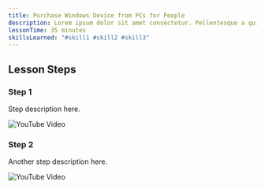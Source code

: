 ```yaml
---
title: Purchase Windows Device from PCs for People 
description: Lorem ipsum dolor sit amet consectetur. Pellentesque a quis mauris tempus tortor aliquet arcu eu. A mauris urna duis euismod.
lessonTime: 35 minutes
skillsLearned: "#skill1 #skill2 #skill3"
---
```


## Lesson Steps

### Step 1

Step description here.

![YouTube Video](https://www.youtube.com/watch?v=VIDEO_ID)

### Step 2

Another step description here.

![YouTube Video](https://www.youtube.com/watch?v=ANOTHER_VIDEO_ID)
